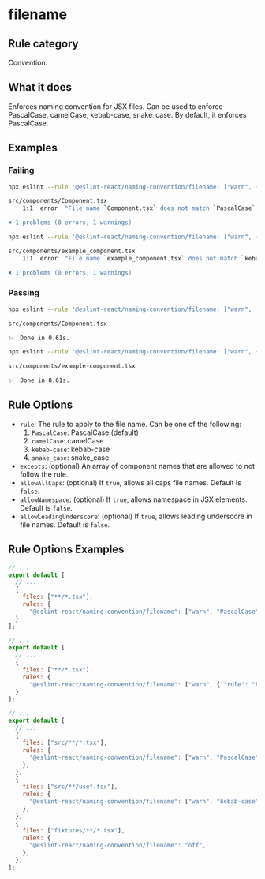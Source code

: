 # filename

## Rule category

Convention.

## What it does

Enforces naming convention for JSX files. Can be used to enforce PascalCase, camelCase, kebab-case, snake_case. By default, it enforces PascalCase.

## Examples

### Failing

```bash filename="Terminal" {3}
npx eslint --rule '@eslint-react/naming-convention/filename: ["warn", { "rule": "PascalCase" }]' .

src/components/Component.tsx
    1:1  error  "File name `Component.tsx` does not match `PascalCase`. Should rename to `Component.tsx`  react/jsx-filename-naming-convention

✖ 1 problems (0 errors, 1 warnings)
```

```bash {3}
npx eslint --rule '@eslint-react/naming-convention/filename: ["warn", { "rule": "kebab-case" }]' .

src/components/example_component.tsx
    1:1  error  "File name `example_component.tsx` does not match `kebab-case`. Should rename to `example-component.tsx`  react/jsx-filename-naming-convention

✖ 1 problems (0 errors, 1 warnings)
```

### Passing

```bash filename="Terminal"
npx eslint --rule '@eslint-react/naming-convention/filename: ["warn", { "rule": "PascalCase" }]' .

src/components/Component.tsx

✨  Done in 0.61s.
```

```bash filename="Terminal"
npx eslint --rule '@eslint-react/naming-convention/filename: ["warn", { "rule": "kebab-case" }]' .

src/components/example-component.tsx

✨  Done in 0.61s.
```

## Rule Options

- `rule`: The rule to apply to the file name. Can be one of the following:
  1. `PascalCase`: PascalCase (default)
  2. `camelCase`: camelCase
  3. `kebab-case`: kebab-case
  4. `snake_case`: snake_case
- `excepts`: (optional) An array of component names that are allowed to not follow the rule.
- `allowAllCaps`: (optional) If `true`, allows all caps file names. Default is `false`.
- `allowNamespace`: (optional) If `true`, allows namespace in JSX elements. Default is `false`.
- `allowLeadingUnderscore`: (optional) If `true`, allows leading underscore in file names. Default is `false`.

## Rule Options Examples

```js filename="eslint.config.js"
// ...
export default [
  // ...
  {
    files: ["**/*.tsx"],
    rules: {
      "@eslint-react/naming-convention/filename": ["warn", "PascalCase"]
  }
];
```

```js filename="eslint.config.js"
// ...
export default [
  // ...
  {
    files: ["**/*.tsx"],
    rules: {
      "@eslint-react/naming-convention/filename": ["warn", { "rule": "kebab-case" }]
  }
];
```

```js filename="eslint.config.js"
// ...
export default [
  // ...
  {
    files: ["src/**/*.tsx"],
    rules: {
      "@eslint-react/naming-convention/filename": ["warn", "PascalCase"],
    },
  },
  {
    files: ["src/**/use*.tsx"],
    rules: {
      "@eslint-react/naming-convention/filename": ["warn", "kebab-case"],
    },
  },
  {
    files: ["fixtures/**/*.tsx"],
    rules: {
      "@eslint-react/naming-convention/filename": "off",
    },
  },
];
```
